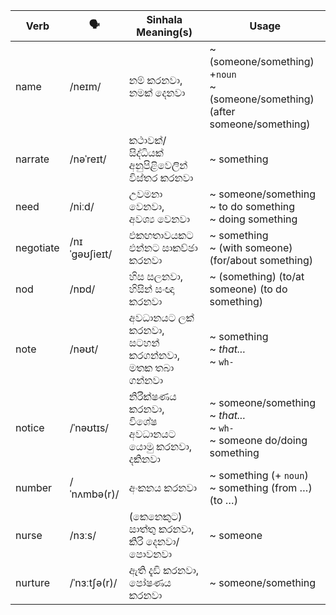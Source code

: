 | Verb      | 🗣️             | Sinhala Meaning(s)                          | Usage                             |
| --------- | ------------- | ------------------------------------------- | --------------------------------------------- |
| name      | /neɪm/        | නම් කරනවා,<br/>නමක් දෙනවා                         | ~ (someone/something) +`noun`<br/>~ (someone/something) (after someone/something)  |
| narrate   | /nəˈreɪt/     | කථාවක්/සිද්ධියක් අනුපිළිවෙලින් විස්තර කරනවා                | ~ something                                         |
| need      | /niːd/        | උවමනා වෙනවා,<br/>අවශ්‍ය වෙනවා                          | ~ someone/something<br/>~ to do something<br/>~ doing something         |
| negotiate | /nɪˈɡəʊʃieɪt/ | එකඟතාවයකට එන්නට සාකච්ඡා කරනවා                     | ~ something<br/>~ (with someone) (for/about something)            |
| nod       | /nɒd/         | හිස සලනවා,<br/>හිසින් සංඥා කරනවා                     | ~ (something) (to/at someone) (to do something)                |
| note      | /nəʊt/        | අවධානයට ලක් කරනවා,<br/>සටහන් කරගන්නවා,<br/>මතක තබා ගන්නවා | ~ something<br/>~ *that...*<br/>~ `wh-`                    |
| notice    | /ˈnəʊtɪs/     | නිරීක්ෂණය කරනවා,<br/>විශේෂ අවධානයට යොමු කරනවා,<br/>දකිනවා       | ~ someone/something<br/>~ *that...*<br/>~ `wh-`<br/>~ someone do/doing something |
| number    | /ˈnʌmbə(r)/   | අංකනය කරනවා                                   | ~ something (+ `noun`)<br/>~ something (from …) (to …)        |
| nurse     | /nɜːs/        | (කෙනෙකුට)<br/>සාත්තු කරනවා,<br/>කිරි දෙනවා/පොවනවා          | ~ someone                                          |
| nurture   | /ˈnɜːtʃə(r)/  | ඇති දැඩි කරනවා,<br/>පෝෂණය කරනවා                       | ~ someone/something                                      |